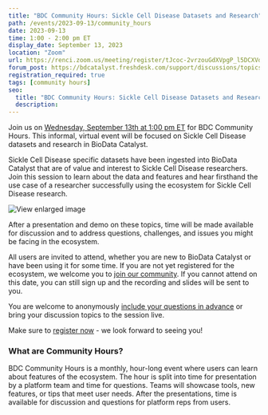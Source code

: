 ```yaml
---
title: "BDC Community Hours: Sickle Cell Disease Datasets and Research"
path: /events/2023-09-13/community_hours
date: 2023-09-13
time: 1:00 - 2:00 pm ET
display_date: September 13, 2023
location: "Zoom"
url: https://renci.zoom.us/meeting/register/tJcoc-2vrzouGdXVpgP_l5DCXVd1ONu-nNgj
forum_post: https://bdcatalyst.freshdesk.com/support/discussions/topics/60000407567
registration_required: true
tags: [community hours]
seo:
  title: "BDC Community Hours: Sickle Cell Disease Datasets and Research"
  description:
---
```

Join us on [Wednesday, September 13th at 1:00 pm ET](https://renci.zoom.us/meeting/register/tJcoc-2vrzouGdXVpgP_l5DCXVd1ONu-nNgj) for BDC Community Hours. This informal, virtual event  will be focused on Sickle Cell Disease datasets and research in BioData Catalyst. 

Sickle Cell Disease specific datasets have been ingested into BioData Catalyst that are of value and interest to Sickle Cell Disease researchers. Join this session to learn about the data and features and hear firsthand the use case of a researcher successfully using the ecosystem for Sickle Cell Disease research.

<div class="twothirds-width-image">
  <img src='./2023-09-13_Community-Hours-graphic.png' alt="View enlarged image"/>
</div>

After a presentation and demo on these topics, time will be made available for discussion and to address questions, challenges, and issues you might be facing in the ecosystem.



All users are invited to attend, whether you are new to BioData Catalyst or have been using it for some time. If you are not yet registered for the ecosystem, we welcome you to [join our community](/join-bdc). If you cannot attend on this date, you can still sign up and the recording and slides will be sent to you.

You are welcome to anonymously [include your questions in advance](https://forms.gle/JpNWQbLXoxzro5zi9) or bring your discussion topics to the session live.

Make sure to [register now](https://renci.zoom.us/meeting/register/tJcoc-2vrzouGdXVpgP_l5DCXVd1ONu-nNgj) - we look forward to seeing you!

### What are Community Hours?

BDC Community Hours is a monthly, hour-long event where users can learn about features of the ecosystem. The hour is split into time for presentation by a platform team and time for questions. Teams will showcase tools, new features, or tips that meet user needs. After the presentations, time is available for discussion and questions for platform reps from users.